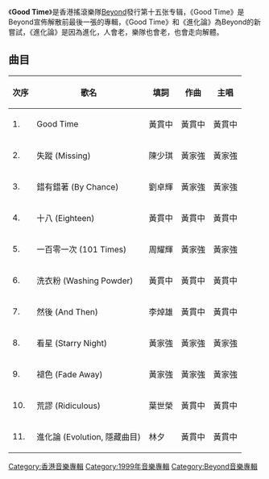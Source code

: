 {{Album infobox | <!-- See Wikipedia:WikiProject_Albums -->
|  Name        = Good Time
|  Type        = [[專輯|專輯]]
|  Artist      = [[Beyond|Beyond]]
|  Cover       = cdcover30.jpg
|  Background  = 
|  Released    = {{Start date and age|1999|11}}
|  Recorded    = 
|  Genre       = [[搖滾|搖滾]]、[[粵語流行音樂|粵語流行音樂]]
|  Label       = [[滾石唱片_(香港)|滾石唱片]]
|  Producer    = Beyond
|  Last album  = [[不見不散_(專輯)|不見不散]]<br/>（1998年12月）
|  This album  = '''Good Time'''<br/>（1999年11月）
}}

《'''Good Time'''》是香港搖滾樂隊[[Beyond|Beyond]]發行第十五张专辑，《Good Time》是Beyond宣佈解散前最後一張的專輯，《Good Time》和《進化論》為Beyond的新嘗試，《進化論》是因為進化，人會老，樂隊也會老，也會走向解體。

== 曲目 ==

{| class="wikitable"
|-
!次序
!歌名
!填詞
!作曲
!主唱
|-
| 1. || Good Time || 黃貫中 || 黃貫中 || 黃貫中
|-
| 2. || 失蹤 (Missing) || 陳少琪 || 黃家強 || 黃家強
|-
| 3. || 錯有錯著 (By Chance) || 劉卓輝 || 黃家強 || 黃家強
|-
| 4. || 十八 (Eighteen) || 黃貫中 || 黃貫中 || 黃貫中
|-
| 5. || 一百零一次 (101 Times) || 周耀輝 || 黃家強 || 黃家強
|-
| 6. || 洗衣粉 (Washing Powder) || 黃貫中 || 黃貫中 || 黃貫中
|-
| 7. || 然後 (And Then) || 李焯雄 || 黃貫中 || 黃貫中
|-
| 8. || 看星 (Starry Night) || 黃家強 || 黃家強 || 黃家強
|-
| 9. || 褪色 (Fade Away) || 黃家強 || 黃家強 || 黃家強
|-
| 10. || 荒謬 (Ridiculous) || 葉世榮 || 黃貫中 || 黃貫中
|-
| 11. || 進化論 (Evolution, 隱藏曲目)|| 林夕 || 黃貫中 || 黃貫中                                                                                                                                                      
|}



{{BEYOND}}
{{album-stub}}

[[Category:香港音樂專輯|Category:香港音樂專輯]]
[[Category:1999年音樂專輯|Category:1999年音樂專輯]]
[[Category:Beyond音樂專輯|Category:Beyond音樂專輯]]